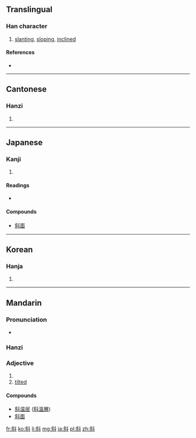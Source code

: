 ==Translingual==

===Han character===
{{Han char|rn=68|rad=斗|as=07|sn=11|four=8490<sub>0</sub>|canj=人木卜十 (ODYJ)}}

# [[slanting]], [[sloping]], [[inclined]]

====References====
* {{Han ref|kx=0478.150|dkj=13509|dj=0836.180|hdz=32253.090|uh=659C|ud=26012|bh=B1D7|bd=45527}}

----

==Cantonese==

===Hanzi===
{{yue-hanzi|jyut=|y=che4}}

# {{defn|lang=yue|sort=斗07}}

----

==Japanese==

===Kanji===
{{ja-kanji|grade=c|rs=斗07}}

# {{defn|lang=ja|sort=斗07}}

====Readings====
* {{ja-readings|on=[[しゃ]] (sha)|kun=[[ななめ]] (naname)}}

====Compounds====
* [[斜面]]

----

==Korean==

===Hanja===
{{ko-hanja|hangeul=[[사]], [[야]]|eumhun=|rv=sa, ya|mr=sa, ya|y=sa, ya}}

# {{defn|lang=ko|sort=斗07}}

----

==Mandarin==

===Pronunciation===
* {{IPA|/ɕjɛ/|lang=cmn}}

===Hanzi===
{{cmn-hanzi|pin=[[xié]] ([[xie2]])|wg=hsieh<sup>2</sup>}}

===Adjective===
{{infl|cmn|adjective|sc=Hani}}{{zh-attention|needs inflection template}}

# {{defn|lang=cmn|sort=斗07}}
# [[tilted]]

====Compounds====
* [[斜温层]] ([[斜溫層]])
* [[w:zh:斜面|斜面]]

[[fr:斜]]
[[ko:斜]]
[[li:斜]]
[[mg:斜]]
[[ja:斜]]
[[pl:斜]]
[[zh:斜]]